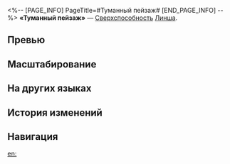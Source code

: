 <%-- [PAGE_INFO]
PageTitle=#Туманный пейзаж#
[END_PAGE_INFO] --%>
{{Навык Инфобокс
|Название         = Туманный пейзаж
|Изображение      = Навык Туманный пейзаж.png
|Персонаж         = Линша
|Тип              = Сверхспособность
|Тэг              = Групповая атака
|УронСтойк        = 20
|ЭнергияГен       = 5
|Энергия          = 110
|Длительность     = 
|Описание         = Накладывает на всех противников статус Затуманивание. Получаемый противниками с этим статусом {{Доп эффект|урон пробития}} повышается на {{Цвет|Выделенный|15%—27%}} на 2 хода.<br />Наносит всем противникам огненный урон, равный {{Цвет|Выделенный|90%—162%}} от силы атаки Линша, восстанавливает всем союзникам НР, равное {{Цвет|Выделенный|8%—12,8%}} от силы атаки Линша плюс {{Цвет|Выделенный|90—400,5}} ед., а также {{Доп эффект|продвигает действие}} Фуюань вперёд на 100%.
|Свойство1        = 
|Масштабирование1 = 
}}
'''«Туманный пейзаж»''' — [[Сверхспособность]] [[Линша]].

==Превью==
{{Превью
|Файл = Туманный пейзаж Превью
}}

==Масштабирование==
{{Масштабирование навыка|тип=Сверхспособность
|90%;96%;102%;108%;114%;120%;127.5%;135%;142.5%;150%;156%;162%;168%;174%;180%
|8%;8.5%;9%;9.5%;10%;10.4%;10.8%;11.2%;11.6%;12%;12.4%;12.8%;13.2%;13.6%;14%
|9000%;14400%;18450%;22500%;25200%;27900%;29925%;31950%;33975%;36000%;38025%;40050%;42075%;44100%;46125%
|15%;16%;17%;18%;19%;20%;21.25%;22.5%;23.75%;25%;26%;27%;28%;29%;30%
}}

==На других языках==
{{На других языках
|en   = Dripping Mistscape
|zhs  = 幔亭缭霞
|zht  = 幔亭繚霞
|ja   = {{Rubi|彩雲|さいうん}}の{{Rubi|如|ごと}}く{{Rubi|巡|めぐ}}る{{Rubi|霞|かすみ}}
|ko   = 천포를 가로지르는 홍연
|es   = Neblina goteante
|fr   = Voile des brumes évanescentes
|ru   = Туманный пейзаж
|th   = Dripping Mistscape
|vi   = Ráng Chiều Che Nghiêng
|de   = Nebellandschaft
|id   = Dripping Mistscape
|pt   = Respingos Enevoados
}}

==История изменений==
{{История изменений|3.5}}

==Навигация==
{{Навык Навбокс|Линша}}

[[en:]]